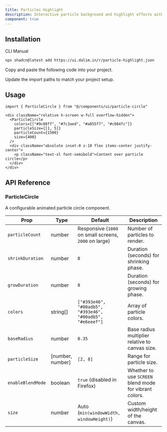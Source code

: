 ```yaml
---
title: Particles Highlight
description: Interactive particle background and highlight effects with mouse tracking.
component: true
---
```


<ComponentPreview
  name="particle-highlight-default"
  className="[&_.preview>[data-orientation=vertical]]:sm:max-w-[90%] **:[.preview]:min-h-[300px]"
  description="Highlight effect that follows the mouse inside child elements."
  align="start"
/>
 
## Installation

<CodeTabs>

<TabsList>
  <TabsTrigger value="cli">CLI</TabsTrigger>
  <TabsTrigger value="manual">Manual</TabsTrigger>
</TabsList>

<TabsContent value="cli">

```bash
npx shadcn@latest add https://ui.dalim.in/r/particle-highlight.json
```

</TabsContent> <TabsContent value="manual"> <Steps>

<Step>Copy and paste the following code into your project.</Step>

<ComponentSource
  name="particle-circle"
  title="components/ui/particle-circle.tsx"
/>

<Step>Update the import paths to match your project setup.</Step>

</Steps> </TabsContent> </CodeTabs>

## Usage

```tsx showLineNumbers
import { ParticleCircle } from "@/components/ui/particle-circle"
```

```tsx showLineNumbers
<div className="relative h-screen w-full overflow-hidden">
  <ParticleCircle
    colors={["#9c88ff", "#7c3aed", "#a855f7", "#c084fc"]}
    particleSize={[1, 5]}
    particleCount={1500}
    size={400}
  />
  <div className="absolute inset-0 z-10 flex items-center justify-center">
    <p className="text-xl font-semibold">Content over particle circle</p>
  </div>
</div>
```

## API Reference

### ParticleCircle

A configurable animated particle circle component.

| Prop              | Type             | Default                                                   | Description                                            |
| ----------------- | ---------------- | --------------------------------------------------------- | ------------------------------------------------------ |
| `particleCount`   | number           | Responsive (`1000` on small screens, `2000` on large)     | Number of particles to render.                         |
| `shrinkDuration`  | number           | `8`                                                       | Duration (seconds) for shrinking phase.                |
| `growDuration`    | number           | `8`                                                       | Duration (seconds) for growing phase.                  |
| `colors`          | string[]         | `["#393e46", "#00adb5", "#393e46", "#00adb5", "#e6eeef"]` | Array of particle colors.                              |
| `baseRadius`      | number           | `0.35`                                                    | Base radius multiplier relative to canvas size.        |
| `particleSize`    | [number, number] | `[2, 8]`                                                  | Range for particle size.                               |
| `enableBlendMode` | boolean          | `true` (disabled in Firefox)                              | Whether to use `SCREEN` blend mode for vibrant colors. |
| `size`            | number           | Auto (`min(windowWidth, windowHeight)`)                   | Custom width/height of the canvas.                     |
